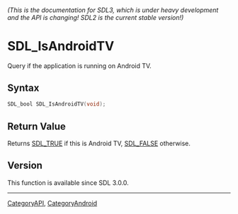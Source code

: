 ====== (This is the documentation for SDL3, which is under heavy development and the API is changing! SDL2 is the current stable version!) ======
= SDL_IsAndroidTV =

Query if the application is running on Android TV.

== Syntax ==

<syntaxhighlight lang='c'>
SDL_bool SDL_IsAndroidTV(void);
</syntaxhighlight>

== Return Value ==

Returns [[SDL_TRUE]] if this is Android TV, [[SDL_FALSE]] otherwise.

== Version ==

This function is available since SDL 3.0.0.

----
[[CategoryAPI]], [[CategoryAndroid]]


